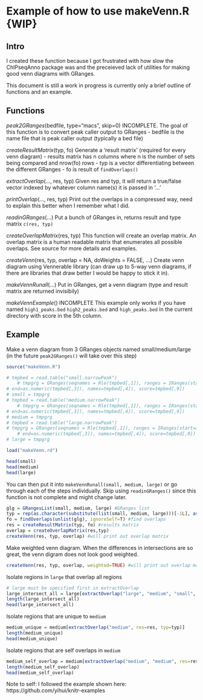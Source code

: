 # Example of how to use makeVenn.R {WIP}

## Intro

I created these function because I got frustrated with how slow the ChIPseqAnno package was and 
the preceieved lack of utilities for making good venn diagrams with GRanges. 

This document is still a work in progress is currently only a brief outline of functions and an example.

## Functions

*peak2GRanges*(bedfile, type="macs", skip=0)
INCOMPLETE. The goal of this function is to convert peak caller output to GRanges
- bedfile is the name file that is peak caller output (typically a bed file)

*createResultMatrix*(typ, fo)
Generate a 'result matrix' (required for every venn diagram)
- results matrix has n columns where n is the number of sets being compared and nrow(fo) rows
- typ is a vector differentiating between the different GRanges
- fo is result of `findOverlaps()`

*extractOverlap*(..., res, typ)
Given res and typ, it will return a true/false vector indexed by whatever column name(s) it is passed in '...'

*printOverlap*(..., res, typ)
Print out the overlaps in a compressed way, need to explain this better when I remember what I did.

*readinGRanges*(...)
Put a bunch of GRanges in, returns result and type matrix `c(res, typ)`

*createOverlapMatrix*(res, typ) 
This function will create an overlap matrix. An overlap matrix is a human readable matrix that enumerates 
all possible overlaps. See source for more details and examples.

*createVenn*(res, typ, overlap = NA, doWeights = FALSE, ...)
Create venn diagram using Vennerable library (can draw up to 5-way venn diagrams, if there are libraries that draw better
I would be happy to stick it in).

*makeVennRunall*(...)
Put in GRanges, get a venn diagram (type and result matrix are returned invisibily)

*makeVennExample*()
INCOMPLETE This example only works if you have named `high1_peaks.bed` `high2_peaks.bed` and `high_peaks.bed` 
in the current directory with score in the 5th column.

## Example

Make a venn diagram from 3 GRanges objects named small/medium/large (in the future `peak2GRanges()` will take over this step)

```r
source("makeVenn.R")

# tmpbed = read.table("small.narrowPeak")
    # tmpgrg = GRanges(seqnames = Rle(tmpbed[,1]), ranges = IRanges(start=as.numeric(tmpbed[,2]),
# end=as.numeric(tmpbed[,3]), names=tmpbed[,4]), score=tmpbed[,9])
# small = tmpgrg
# tmpbed = read.table("medium.narrowPeak")
    # tmpgrg = GRanges(seqnames = Rle(tmpbed[,1]), ranges = IRanges(start=as.numeric(tmpbed[,2]),
# end=as.numeric(tmpbed[,3]), names=tmpbed[,4]), score=tmpbed[,9])
# medium = tmpgrg
# tmpbed = read.table("large.narrowPeak")
# tmpgrg = GRanges(seqnames = Rle(tmpbed[,1]), ranges = IRanges(start=as.numeric(tmpbed[,2]),
    # end=as.numeric(tmpbed[,3]), names=tmpbed[,4]), score=tmpbed[,9])
# large = tmpgrg

load("makeVenn.rd")

head(small)
head(medium)
head(large)
```

You can then put it into `makeVennRunall(small, medium, large)` or go through each of the steps individually.
Skip using `readinGRanges()` since this function is not complete and might change later.

```r
glg = GRangesList(small, medium, large) #GRanges list
typ = rep(as.character(substitute(list(small, medium, large)))[-1L], as.numeric(lapply(glg, length)))
fo = findOverlaps(unlist(glg), ignoreSelf=T) #find overlaps
res = createResultMatrix(typ, fo) #results matrix
overlap = createOverlapMatrix(res,typ)
createVenn(res, typ, overlap) #will print out overlap matrix
```

Make weighted venn diagram. When the differences in intersections are so great, the venn digram does not look good weighted.
```r
createVenn(res, typ, overlap, weighted=TRUE) #will print out overlap matrix
```

Isolate regions in `large` that overlap all regions
```r
# large must be specified first in extractOverlap
large_intersect_all = large[extractOverlap("large", "medium", "small", res=res, typ=typ)]
length(large_intersect_all)
head(large_intersect_all)
```

Isolate regions that are unique to `medium`
```r
medium_unique = medium[extractOverlap("medium", res=res, typ=typ)]
length(medium_unique)
head(medium_unique)
```

Isolate regions that are self overlaps in `medium`
```r
medium_self_overlap = medium[extractOverlap("medium", "medium", res=res, typ=typ)]
length(medium_self_overlap)
head(medium_self_overlap)
```

Note to self: I followed the example shown here: https://github.com/yihui/knitr-examples
